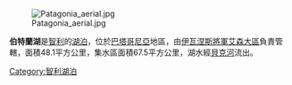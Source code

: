 {{Unreferenced|time=2013-03-25T13:46:46+00:00 }}
[[Image:Patagonia_aerial.jpg|right]]

{{coord|46|55|S|72|50|W|region:CL_type:waterbody|display=title}}

'''伯特蘭湖'''是[[智利|智利]]的[[湖泊|湖泊]]，位於[[巴塔哥尼亞|巴塔哥尼亞]]地區，由[[伊瓦涅斯將軍艾森大區|伊瓦涅斯將軍艾森大區]]負責管轄，面積48.1平方公里，集水區面積67.5平方公里，湖水經[[貝克河|貝克河]]流出。

{{Chile-geo-stub}}
[[Category:智利湖泊|Category:智利湖泊]]